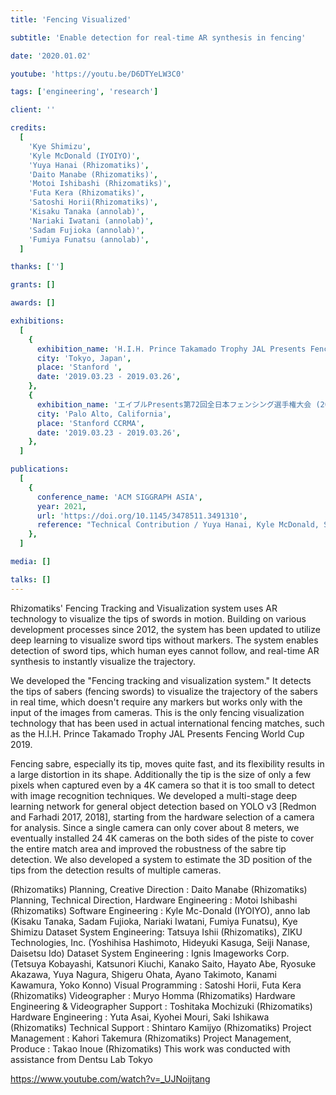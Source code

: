 ```yaml
---
title: 'Fencing Visualized'

subtitle: 'Enable detection for real-time AR synthesis in fencing'

date: '2020.01.02'

youtube: 'https://youtu.be/D6DTYeLW3C0'

tags: ['engineering', 'research']

client: ''

credits:
  [
    'Kye Shimizu',
    'Kyle McDonald (IYOIYO)',
    'Yuya Hanai (Rhizomatiks)',
    'Daito Manabe (Rhizomatiks)',
    'Motoi Ishibashi (Rhizomatiks)',
    'Futa Kera (Rhizomatiks)',
    'Satoshi Horii(Rhizomatiks)',
    'Kisaku Tanaka (annolab)',
    'Nariaki Iwatani (annolab)',
    'Sadam Fujioka (annolab)',
    'Fumiya Funatsu (annolab)',
  ]

thanks: ['']

grants: []

awards: []

exhibitions:
  [
    {
      exhibition_name: 'H.I.H. Prince Takamado Trophy JAL Presents Fencing World Cup 2019 (2019)',
      city: 'Tokyo, Japan',
      place: 'Stanford ',
      date: '2019.03.23 - 2019.03.26',
    },
    {
      exhibition_name: 'エイブルPresents第72回全日本フェンシング選手権大会 (2019)',
      city: 'Palo Alto, California',
      place: 'Stanford CCRMA',
      date: '2019.03.23 - 2019.03.26',
    },
  ]

publications:
  [
    {
      conference_name: 'ACM SIGGRAPH ASIA',
      year: 2021,
      url: 'https://doi.org/10.1145/3478511.3491310',
      reference: "Technical Contribution / Yuya Hanai, Kyle McDonald, Satoshi Horii, Futa Kera, Kisaku Tanaka, Motoi Ishibashi, and Daito Manabe. 2021. Fencing tracking and visualization system. In SIGGRAPH Asia 2021 Real-Time Live! (SA '21). Association for Computing Machinery, New York, NY, USA, Article 2, 1. https://doi.org/10.1145/3478511.3491310",
    },
  ]

media: []

talks: []
---
```


Rhizomatiks' Fencing Tracking and Visualization system uses AR technology to visualize the tips of swords in motion. Building on various development processes since 2012, the system has been updated to utilize deep learning to visualize sword tips without markers. The system enables detection of sword tips, which human eyes cannot follow, and real-time AR synthesis to instantly visualize the trajectory.



We developed the "Fencing tracking and visualization system." It detects the tips of sabers (fencing swords) to visualize the trajectory of the sabers in real time, which doesn't require any markers but works only with the input of the images from cameras. This is the only fencing visualization technology that has been used in actual international fencing matches, such as the H.I.H. Prince Takamado Trophy JAL Presents Fencing World Cup 2019.

Fencing sabre, especially its tip, moves quite fast, and its flexibility results in a large distortion in its shape. Additionally the tip is the size of only a few pixels when captured even by a 4K camera so that it is too small to detect with image recognition techniques. We developed a multi-stage deep learning network for general object detection based on YOLO v3 [Redmon and Farhadi 2017, 2018], starting from the hardware selection of a camera for analysis. Since a single camera can only cover about 8 meters, we eventually installed 24 4K cameras on the both sides of the piste to cover the entire match area and improved the robustness of the sabre tip detection. We also developed a system to estimate the 3D position of the tips from the detection results of multiple cameras. 

(Rhizomatiks) Planning, Creative Direction : Daito Manabe (Rhizomatiks) Planning, Technical Direction, Hardware Engineering : Motoi Ishibashi (Rhizomatiks) Software Engineering : Kyle Mc-Donald (IYOIYO), anno lab (Kisaku Tanaka, Sadam Fujioka, Nariaki Iwatani, Fumiya Funatsu), Kye Shimizu Dataset System Engineering: Tatsuya Ishii (Rhizomatiks), ZIKU Technologies, Inc. (Yoshihisa Hashimoto, Hideyuki Kasuga, Seiji Nanase, Daisetsu Ido) Dataset System Engineering : Ignis Imageworks Corp. (Tetsuya Kobayashi, Katsunori Kiuchi, Kanako Saito, Hayato Abe, Ryosuke Akazawa, Yuya Nagura, Shigeru Ohata, Ayano Takimoto, Kanami Kawamura, Yoko Konno) Visual Programming : Satoshi Horii, Futa Kera (Rhizomatiks) Videographer : Muryo Homma (Rhizomatiks) Hardware Engineering & Videographer Support : Toshitaka Mochizuki (Rhizomatiks) Hardware Engineering : Yuta Asai, Kyohei Mouri, Saki Ishikawa (Rhizomatiks) Technical Support : Shintaro Kamijyo (Rhizomatiks) Project Management : Kahori Takemura (Rhizomatiks) Project Management, Produce : Takao Inoue (Rhizomatiks) This work was conducted with assistance from Dentsu Lab Tokyo

https://www.youtube.com/watch?v=_UJNoijtang
